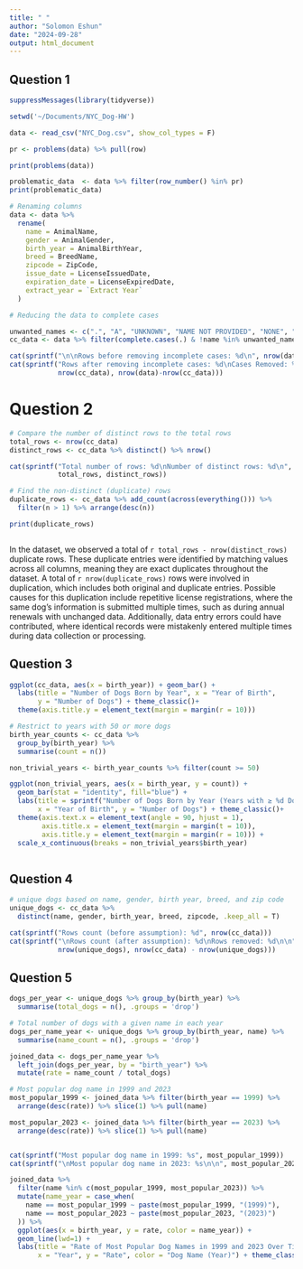 ```yaml
---
title: " "
author: "Solomon Eshun"
date: "2024-09-28"
output: html_document
---
```



## Question 1

```r

suppressMessages(library(tidyverse))

setwd('~/Documents/NYC_Dog-HW')

data <- read_csv("NYC_Dog.csv", show_col_types = F)

pr <- problems(data) %>% pull(row)

print(problems(data))

problematic_data  <- data %>% filter(row_number() %in% pr)
print(problematic_data)

# Renaming columns
data <- data %>%
  rename(
    name = AnimalName,
    gender = AnimalGender,
    birth_year = AnimalBirthYear,
    breed = BreedName,
    zipcode = ZipCode,
    issue_date = LicenseIssuedDate,
    expiration_date = LicenseExpiredDate,
    extract_year = `Extract Year`
  )

# Reducing the data to complete cases

unwanted_names <- c(".", "A", "UNKNOWN", "NAME NOT PROVIDED", "NONE", "NAME")
cc_data <- data %>% filter(complete.cases(.) & !name %in% unwanted_names)

cat(sprintf("\n\nRows before removing incomplete cases: %d\n", nrow(data)))
cat(sprintf("Rows after removing incomplete cases: %d\nCases Removed: %d\n\n",
            nrow(cc_data), nrow(data)-nrow(cc_data)))

```


# Question 2


```r


# Compare the number of distinct rows to the total rows
total_rows <- nrow(cc_data)
distinct_rows <- cc_data %>% distinct() %>% nrow()

cat(sprintf("Total number of rows: %d\nNumber of distinct rows: %d\n", 
            total_rows, distinct_rows))

# Find the non-distinct (duplicate) rows
duplicate_rows <- cc_data %>% add_count(across(everything())) %>%  
  filter(n > 1) %>% arrange(desc(n))            

print(duplicate_rows)



```


In the dataset, we observed a total of `r total_rows - nrow(distinct_rows)` duplicate rows. These duplicate entries were identified by matching values across all columns, meaning they are exact duplicates throughout the dataset. A total of `r nrow(duplicate_rows)` rows were involved in duplication, which includes both original and duplicate entries. Possible causes for this duplication include repetitive license registrations, where the same dog’s information is submitted multiple times, such as during annual renewals with unchanged data. Additionally, data entry errors could have contributed, where identical records were mistakenly entered multiple times during data collection or processing.



## Question 3

```r

ggplot(cc_data, aes(x = birth_year)) + geom_bar() + 
  labs(title = "Number of Dogs Born by Year", x = "Year of Birth",
       y = "Number of Dogs") + theme_classic()+
  theme(axis.title.y = element_text(margin = margin(r = 10)))

# Restrict to years with 50 or more dogs
birth_year_counts <- cc_data %>%
  group_by(birth_year) %>%
  summarise(count = n())

non_trivial_years <- birth_year_counts %>% filter(count >= 50)

ggplot(non_trivial_years, aes(x = birth_year, y = count)) +
  geom_bar(stat = "identity", fill="blue") +
  labs(title = sprintf("Number of Dogs Born by Year (Years with ≥ %d Dogs)",50),
       x = "Year of Birth", y = "Number of Dogs") + theme_classic()+
  theme(axis.text.x = element_text(angle = 90, hjust = 1),
        axis.title.x = element_text(margin = margin(t = 10)),
        axis.title.y = element_text(margin = margin(r = 10))) +
  scale_x_continuous(breaks = non_trivial_years$birth_year)



```


## Question 4

```r

# unique dogs based on name, gender, birth year, breed, and zip code
unique_dogs <- cc_data %>%
  distinct(name, gender, birth_year, breed, zipcode, .keep_all = T)

cat(sprintf("Rows count (before assumption): %d", nrow(cc_data)))
cat(sprintf("\nRows count (after assumption): %d\nRows removed: %d\n\n",
            nrow(unique_dogs), nrow(cc_data) - nrow(unique_dogs)))

```

## Question 5

```r

dogs_per_year <- unique_dogs %>% group_by(birth_year) %>%
  summarise(total_dogs = n(), .groups = 'drop')

# Total number of dogs with a given name in each year
dogs_per_name_year <- unique_dogs %>% group_by(birth_year, name) %>%
  summarise(name_count = n(), .groups = 'drop')

joined_data <- dogs_per_name_year %>% 
  left_join(dogs_per_year, by = "birth_year") %>%
  mutate(rate = name_count / total_dogs)

# Most popular dog name in 1999 and 2023
most_popular_1999 <- joined_data %>% filter(birth_year == 1999) %>%
  arrange(desc(rate)) %>% slice(1) %>% pull(name)

most_popular_2023 <- joined_data %>% filter(birth_year == 2023) %>%
  arrange(desc(rate)) %>% slice(1) %>% pull(name)


cat(sprintf("Most popular dog name in 1999: %s", most_popular_1999))
cat(sprintf("\nMost popular dog name in 2023: %s\n\n", most_popular_2023))


```



```r

joined_data %>%
  filter(name %in% c(most_popular_1999, most_popular_2023)) %>%
  mutate(name_year = case_when(
    name == most_popular_1999 ~ paste(most_popular_1999, "(1999)"),
    name == most_popular_2023 ~ paste(most_popular_2023, "(2023)")
  )) %>%
  ggplot(aes(x = birth_year, y = rate, color = name_year)) +
  geom_line(lwd=1) +
  labs(title = "Rate of Most Popular Dog Names in 1999 and 2023 Over Time",
       x = "Year", y = "Rate", color = "Dog Name (Year)") + theme_classic()

```





